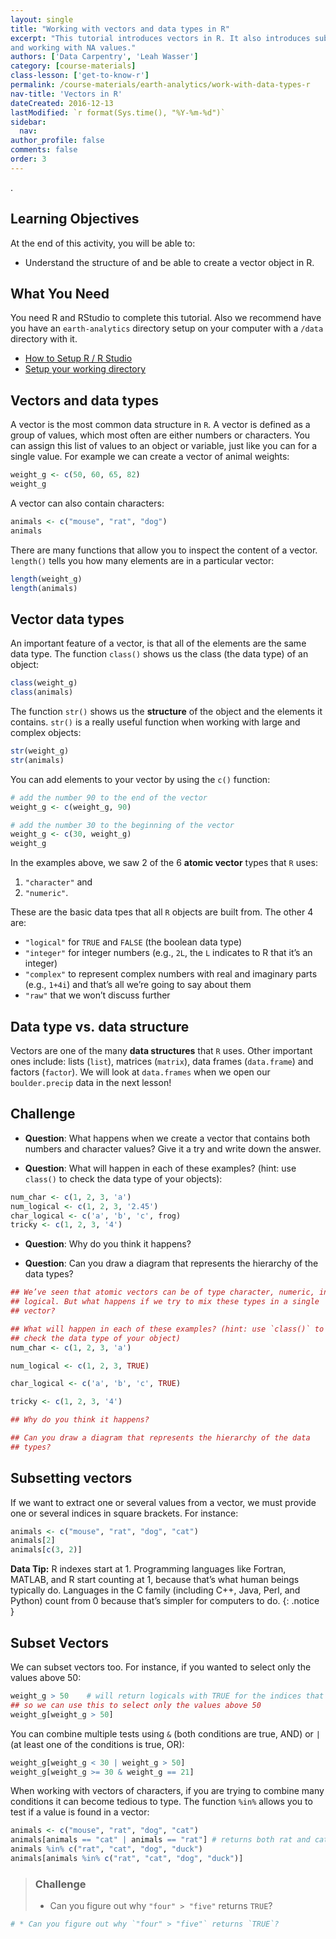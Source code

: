 ```yaml
---
layout: single
title: "Working with vectors and data types in R"
excerpt: "This tutorial introduces vectors in R. It also introduces subsetting,
and working with NA values."
authors: ['Data Carpentry', 'Leah Wasser']
category: [course-materials]
class-lesson: ['get-to-know-r']
permalink: /course-materials/earth-analytics/work-with-data-types-r
nav-title: 'Vectors in R'
dateCreated: 2016-12-13
lastModified: `r format(Sys.time(), "%Y-%m-%d")`
sidebar:
  nav:
author_profile: false
comments: false
order: 3
---
```


.

<div class='notice--success' markdown="1">

# Learning Objectives
At the end of this activity, you will be able to:

* Understand the structure of and be able to create a vector object in R.

## What You Need

You need R and RStudio to complete this tutorial. Also we recommend have you
have an `earth-analytics` directory setup on your computer with a `/data`
directory with it.

* [How to Setup R / R Studio](/course-materials/setup-r-rstudio/)
* [Setup your working directory](/course-materials/setup-working-directory/)


</div>


## Vectors and data types

A vector is the most common data structure in `R`. A vector is defined as a
group of values, which most often are either numbers or characters. You can
assign this list of values to an object or variable, just like you
can for a single value. For example we can create a vector of animal weights:

```r
weight_g <- c(50, 60, 65, 82)
weight_g

```

A vector can also contain characters:

```r
animals <- c("mouse", "rat", "dog")
animals
```

There are many functions that allow you to inspect the content of a
vector. `length()` tells you how many elements are in a particular vector:

```r
length(weight_g)
length(animals)
```

## Vector data types

An important feature of a vector, is that all of the elements are the same data
type. The function `class()` shows us the class (the data type) of an object:

```r
class(weight_g)
class(animals)
```

The function `str()` shows us the **structure** of the object and the elements it
contains. `str()` is a really useful function when working with large and complex
objects:

```r
str(weight_g)
str(animals)
```

You can add elements to your vector by using the `c()` function:

```r

# add the number 90 to the end of the vector
weight_g <- c(weight_g, 90)

# add the number 30 to the beginning of the vector
weight_g <- c(30, weight_g)
weight_g
```

In the examples above, we saw 2 of the 6 **atomic vector** types that `R` uses:

1. `"character"` and
2. `"numeric"`.

These are the basic data tpes that all `R` objects are built
from. The other 4 are:

* `"logical"` for `TRUE` and `FALSE` (the boolean data type)
* `"integer"` for integer numbers (e.g., `2L`, the `L` indicates to R that it's an integer)
* `"complex"` to represent complex numbers with real and imaginary parts (e.g.,
  `1+4i`) and that's all we're going to say about them
* `"raw"` that we won't discuss further

## Data type vs. data structure
Vectors are one of the many **data structures** that `R` uses. Other important
ones include: lists (`list`), matrices (`matrix`), data frames (`data.frame`) and
factors (`factor`). We will look at `data.frames` when we open our `boulder.precip`
data in the next lesson!

<div class="notice--warning" markdown="1">

# Challenge

* **Question**: What happens when we create a vector that contains both numbers
and character values? Give it a try and write down the answer.
<!-- * _Answer_: R implicitly converts them to all be the same type -->

* **Question**: What will happen in each of these examples? (hint: use `class()`
  to check the data type of your objects):

```r
num_char <- c(1, 2, 3, 'a')
num_logical <- c(1, 2, 3, '2.45')
char_logical <- c('a', 'b', 'c', frog)
tricky <- c(1, 2, 3, '4')
```
* **Question**: Why do you think it happens?
<!-- * _Answer_: Vectors can be of only one data type. R tries to convert (=coerce)
  the content of this vector to find a "common denominator". -->

* **Question**: Can you draw a diagram that represents the hierarchy of the data
  types?
<!-- * _Answer_: `logical -> numeric -> character <-- logical` -->

</div>



```r
## We’ve seen that atomic vectors can be of type character, numeric, integer, and
## logical. But what happens if we try to mix these types in a single
## vector?

## What will happen in each of these examples? (hint: use `class()` to
## check the data type of your object)
num_char <- c(1, 2, 3, 'a')

num_logical <- c(1, 2, 3, TRUE)

char_logical <- c('a', 'b', 'c', TRUE)

tricky <- c(1, 2, 3, '4')

## Why do you think it happens?

## Can you draw a diagram that represents the hierarchy of the data
## types?
```


## Subsetting vectors

If we want to extract one or several values from a vector, we must provide one
or several indices in square brackets. For instance:

```r
animals <- c("mouse", "rat", "dog", "cat")
animals[2]
animals[c(3, 2)]
```

<i fa fa-star></i>**Data Tip:** R indexes start at 1. Programming languages like
Fortran, MATLAB, and R start
counting at 1, because that's what human beings typically do. Languages in the C
family (including C++, Java, Perl, and Python) count from 0 because that's
simpler for computers to do.
{: .notice }

## Subset Vectors

We can subset vectors too. For instance, if you wanted to select only the
values above 50:

```r
weight_g > 50    # will return logicals with TRUE for the indices that meet the condition
## so we can use this to select only the values above 50
weight_g[weight_g > 50]
```

You can combine multiple tests using `&` (both conditions are true, AND) or `|`
(at least one of the conditions is true, OR):

```r
weight_g[weight_g < 30 | weight_g > 50]
weight_g[weight_g >= 30 & weight_g == 21]
```

When working with vectors of characters, if you are trying to combine many
conditions it can become tedious to type. The function `%in%` allows you to test
if a value is found in a vector:

```r
animals <- c("mouse", "rat", "dog", "cat")
animals[animals == "cat" | animals == "rat"] # returns both rat and cat
animals %in% c("rat", "cat", "dog", "duck")
animals[animals %in% c("rat", "cat", "dog", "duck")]
```

> ### Challenge {.challenge}
>
> * Can you figure out why `"four" > "five"` returns `TRUE`?

```r
# * Can you figure out why `"four" > "five"` returns `TRUE`?
```

<!--
```r
## Answers
## * When using ">" or "<" on strings, R compares their alphabetical order. Here
##   "four" comes after "five", and therefore is "greater than" it.
```
-->
